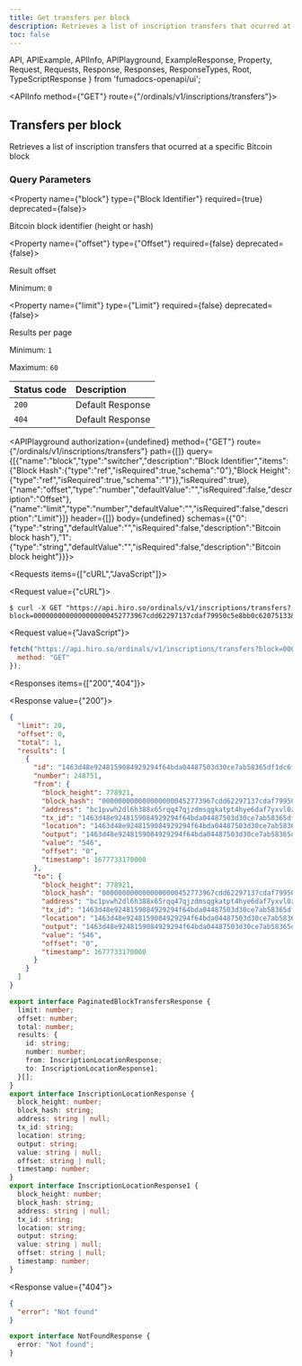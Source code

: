 ```yaml
---
title: Get transfers per block
description: Retrieves a list of inscription transfers that ocurred at a specific Bitcoin block.
toc: false
---
```


  API,
  APIExample,
  APIInfo,
  APIPlayground,
  ExampleResponse,
  Property,
  Request,
  Requests,
  Response,
  Responses,
  ResponseTypes,
  Root,
  TypeScriptResponse
} from 'fumadocs-openapi/ui';

<Root baseUrl="https://api.hiro.so">

<API>

<APIInfo method={"GET"} route={"/ordinals/v1/inscriptions/transfers"}>

## Transfers per block

Retrieves a list of inscription transfers that ocurred at a specific Bitcoin block

### Query Parameters

<Property name={"block"} type={"Block Identifier"} required={true} deprecated={false}>

Bitcoin block identifier (height or hash)

</Property>

<Property name={"offset"} type={"Offset"} required={false} deprecated={false}>

Result offset

<span>Minimum: `0`</span>

</Property>

<Property name={"limit"} type={"Limit"} required={false} deprecated={false}>

Results per page

<span>Minimum: `1`</span>

<span>Maximum: `60`</span>

</Property>

| Status code | Description |
| :------ | :------ |
| `200` | Default Response |
| `404` | Default Response |

<APIPlayground authorization={undefined} method={"GET"} route={"/ordinals/v1/inscriptions/transfers"} path={[]} query={[{"name":"block","type":"switcher","description":"Block Identifier","items":{"Block Hash":{"type":"ref","isRequired":true,"schema":"0"},"Block Height":{"type":"ref","isRequired":true,"schema":"1"}},"isRequired":true},{"name":"offset","type":"number","defaultValue":"","isRequired":false,"description":"Offset"},{"name":"limit","type":"number","defaultValue":"","isRequired":false,"description":"Limit"}]} header={[]} body={undefined} schemas={{"0":{"type":"string","defaultValue":"","isRequired":false,"description":"Bitcoin block hash"},"1":{"type":"string","defaultValue":"","isRequired":false,"description":"Bitcoin block height"}}}>

</APIPlayground>

</APIInfo>

<APIExample>

<Requests items={["cURL","JavaScript"]}>

<Request value={"cURL"}>

```terminal
$ curl -X GET "https://api.hiro.so/ordinals/v1/inscriptions/transfers?block=0000000000000000000452773967cdd62297137cdaf79950c5e8bb0c62075133&offset=0&limit=1"
```

</Request>

<Request value={"JavaScript"}>

```js
fetch("https://api.hiro.so/ordinals/v1/inscriptions/transfers?block=0000000000000000000452773967cdd62297137cdaf79950c5e8bb0c62075133&offset=0&limit=1", {
  method: "GET"
});
```

</Request>

</Requests>

<Responses items={["200","404"]}>

<Response value={"200"}>

<ResponseTypes>

<ExampleResponse>

```json
{
  "limit": 20,
  "offset": 0,
  "total": 1,
  "results": [
    {
      "id": "1463d48e9248159084929294f64bda04487503d30ce7ab58365df1dc6fd58218i0",
      "number": 248751,
      "from": {
        "block_height": 778921,
        "block_hash": "0000000000000000000452773967cdd62297137cdaf79950c5e8bb0c62075133",
        "address": "bc1pvwh2dl6h388x65rqq47qjzdmsqgkatpt4hye6daf7yxvl0z3xjgq247aq8",
        "tx_id": "1463d48e9248159084929294f64bda04487503d30ce7ab58365df1dc6fd58218",
        "location": "1463d48e9248159084929294f64bda04487503d30ce7ab58365df1dc6fd58218:0:0",
        "output": "1463d48e9248159084929294f64bda04487503d30ce7ab58365df1dc6fd58218:0",
        "value": "546",
        "offset": "0",
        "timestamp": 1677733170000
      },
      "to": {
        "block_height": 778921,
        "block_hash": "0000000000000000000452773967cdd62297137cdaf79950c5e8bb0c62075133",
        "address": "bc1pvwh2dl6h388x65rqq47qjzdmsqgkatpt4hye6daf7yxvl0z3xjgq247aq8",
        "tx_id": "1463d48e9248159084929294f64bda04487503d30ce7ab58365df1dc6fd58218",
        "location": "1463d48e9248159084929294f64bda04487503d30ce7ab58365df1dc6fd58218:0:0",
        "output": "1463d48e9248159084929294f64bda04487503d30ce7ab58365df1dc6fd58218:0",
        "value": "546",
        "offset": "0",
        "timestamp": 1677733170000
      }
    }
  ]
}
```

</ExampleResponse>

<TypeScriptResponse>

```ts
export interface PaginatedBlockTransfersResponse {
  limit: number;
  offset: number;
  total: number;
  results: {
    id: string;
    number: number;
    from: InscriptionLocationResponse;
    to: InscriptionLocationResponse1;
  }[];
}
export interface InscriptionLocationResponse {
  block_height: number;
  block_hash: string;
  address: string | null;
  tx_id: string;
  location: string;
  output: string;
  value: string | null;
  offset: string | null;
  timestamp: number;
}
export interface InscriptionLocationResponse1 {
  block_height: number;
  block_hash: string;
  address: string | null;
  tx_id: string;
  location: string;
  output: string;
  value: string | null;
  offset: string | null;
  timestamp: number;
}
```

</TypeScriptResponse>

</ResponseTypes>

</Response>

<Response value={"404"}>

<ResponseTypes>

<ExampleResponse>

```json
{
  "error": "Not found"
}
```

</ExampleResponse>

<TypeScriptResponse>

```ts
export interface NotFoundResponse {
  error: "Not found";
}
```

</TypeScriptResponse>

</ResponseTypes>

</Response>

</Responses>

</APIExample>

</API>

</Root>
